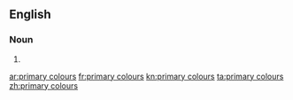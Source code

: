 ==English==

===Noun===
{{head|en|plural|head=[[primary]] [[colour]]s}}

# {{plural of|primary colour|lang=en}}

[[ar:primary colours]]
[[fr:primary colours]]
[[kn:primary colours]]
[[ta:primary colours]]
[[zh:primary colours]]